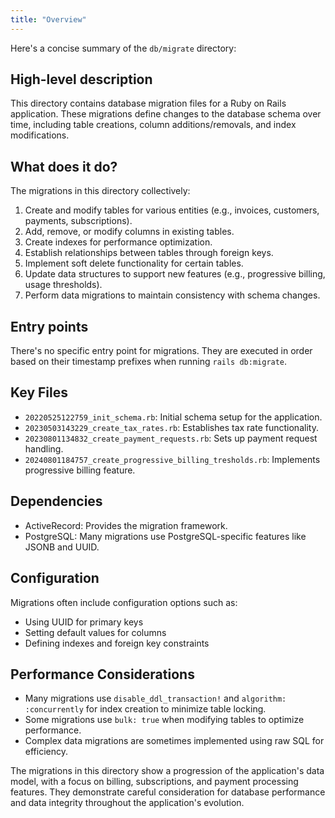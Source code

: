 ```yaml
---
title: "Overview"
---
```


Here's a concise summary of the `db/migrate` directory:

## High-level description
This directory contains database migration files for a Ruby on Rails application. These migrations define changes to the database schema over time, including table creations, column additions/removals, and index modifications.

## What does it do?
The migrations in this directory collectively:
1. Create and modify tables for various entities (e.g., invoices, customers, payments, subscriptions).
2. Add, remove, or modify columns in existing tables.
3. Create indexes for performance optimization.
4. Establish relationships between tables through foreign keys.
5. Implement soft delete functionality for certain tables.
6. Update data structures to support new features (e.g., progressive billing, usage thresholds).
7. Perform data migrations to maintain consistency with schema changes.

## Entry points
There's no specific entry point for migrations. They are executed in order based on their timestamp prefixes when running `rails db:migrate`.

## Key Files
- `20220525122759_init_schema.rb`: Initial schema setup for the application.
- `20230503143229_create_tax_rates.rb`: Establishes tax rate functionality.
- `20230801134832_create_payment_requests.rb`: Sets up payment request handling.
- `20240801184757_create_progressive_billing_tresholds.rb`: Implements progressive billing feature.

## Dependencies
- ActiveRecord: Provides the migration framework.
- PostgreSQL: Many migrations use PostgreSQL-specific features like JSONB and UUID.

## Configuration
Migrations often include configuration options such as:
- Using UUID for primary keys
- Setting default values for columns
- Defining indexes and foreign key constraints

## Performance Considerations
- Many migrations use `disable_ddl_transaction!` and `algorithm: :concurrently` for index creation to minimize table locking.
- Some migrations use `bulk: true` when modifying tables to optimize performance.
- Complex data migrations are sometimes implemented using raw SQL for efficiency.

The migrations in this directory show a progression of the application's data model, with a focus on billing, subscriptions, and payment processing features. They demonstrate careful consideration for database performance and data integrity throughout the application's evolution.